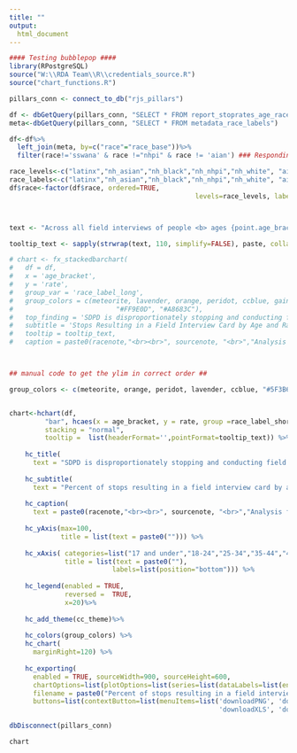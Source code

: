 ```yaml
---
title: ""
output:
  html_document
---
```

<!-- link to Google Font -->
<link href="https://fonts.googleapis.com/css2?family=Inter:wght@100;200;300;400;500;600;700;800;900&display=swap" rel="stylesheet">

```r

#### Testing bubblepop ####
library(RPostgreSQL)
source("W:\\RDA Team\\R\\credentials_source.R")
source("chart_functions.R")

pillars_conn <- connect_to_db("rjs_pillars")

df <- dbGetQuery(pillars_conn, "SELECT * FROM report_stoprates_age_race_ficard_person")
meta<-dbGetQuery(pillars_conn, "SELECT * FROM metadata_race_labels")

df<-df%>%
  left_join(meta, by=c("race"="race_base"))%>%
  filter(race!='sswana' & race !="nhpi" & race != 'aian') ### Responding to QA: Filtering out for now

race_levels<-c("latinx","nh_asian","nh_black","nh_nhpi","nh_white", "aian", "nh_aian", "nhpi", "nh_nhpi", "sswana", "nh_sswana", "nh_twoormor")
race_labels<-c("latinx","nh_asian","nh_black","nh_nhpi","nh_white", "aian", "nh_aian", "nhpi", "nh_nhpi", "sswana", "nh_sswana", "nh_twoormor")
df$race<-factor(df$race, ordered=TRUE, 
                                               levels=race_levels, labels=race_labels)



text <- "Across all field interviews of people <b> ages {point.age_bracket:.1f} </b>, SDPD stopped people perceived as <b>{point.race_label_short:.1f} {point.rate:.1f}% of the time.</b>"

tooltip_text <- sapply(strwrap(text, 110, simplify=FALSE), paste, collapse="<br>")

# chart <- fx_stackedbarchart(  
#   df = df,
#   x = 'age_bracket',
#   y = 'rate',
#   group_var = 'race_label_long',
#   group_colors = c(meteorite, lavender, orange, peridot, ccblue, gainsboro, "#211447",
#                          "#FF9E0D", "#A8683C"),
#   top_finding = 'SDPD is disproportionately stopping and conducting field interview cards for Black and Latinx youth',
#   subtitle = 'Stops Resulting in a Field Interview Card by Age and Race',
#   tooltip = tooltip_text,
#   caption = paste0(racenote,"<br><br>", sourcenote, "<br>","Analysis for all officer-initiated stops that only resulted in a field interview card completed.","<br>"))



## manual code to get the ylim in correct order ##

group_colors <- c(meteorite, orange, peridot, lavender, ccblue, "#5F3B63","#A8683C", "#D58424", "#FF9900")


chart<-hchart(df, 
         "bar", hcaes(x = age_bracket, y = rate, group =race_label_short),
         stacking = "normal",
         tooltip =  list(headerFormat='',pointFormat=tooltip_text)) %>%
    
    hc_title(
      text = "SDPD is disproportionately stopping and conducting field interview cards for Black and Latinx youth relative to general population") %>%
    
    hc_subtitle(
      text = "Percent of stops resulting in a field interview card by age and race") %>%
    
    hc_caption(
      text = paste0(racenote,"<br><br>", sourcenote, "<br>","Analysis for all officer-initiated stops that only resulted in a field interview card completed.","<br>")) %>%
    
    hc_yAxis(max=100,
             title = list(text = paste0(""))) %>%
    
    hc_xAxis( categories=list("17 and under","18-24","25-34","35-44","45-54", "55-64", "65 and older"),
              title = list(text = paste0(""),
                          labels=list(position="bottom"))) %>%
    
    hc_legend(enabled = TRUE, 
              reversed =  TRUE,
              x=20)%>% 
    
    hc_add_theme(cc_theme)%>%
    
    hc_colors(group_colors) %>%
    hc_chart(
      marginRight=120) %>%
    
    hc_exporting(
      enabled = TRUE, sourceWidth=900, sourceHeight=600, 
      chartOptions=list(plotOptions=list(series=list(dataLabels=list(enabled=TRUE,format='{point.rate:.1f}%')))),
      filename = paste0("Percent of stops resulting in a field interview card by age and race","_Catalyst California, catalystcalifornia.org, 2023."),
      buttons=list(contextButton=list(menuItems=list('downloadPNG', 'downloadSVG',
                                                     'downloadXLS', 'downloadCSV'))))

dbDisconnect(pillars_conn)
```

```r
chart
```

<script>
  widg = document.getElementsByClassName('html-widget'); //find widgets
  for (let i = 0; i < widg.length; i++) { //loop through
    document.getElementsByClassName('highchart')[i].style.width = '100%'; //adjust width
    document.getElementsByClassName('highchart')[i].style.height = '100%'; //adjust height
  }
</script>